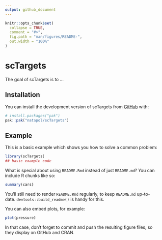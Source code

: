 ```yaml
---
output: github_document
---
```


<!-- README.md is generated from README.Rmd. Please edit that file -->

```r
knitr::opts_chunk$set(
  collapse = TRUE,
  comment = "#>",
  fig.path = "man/figures/README-",
  out.width = "100%"
)
```

# scTargets

<!-- badges: start -->
<!-- badges: end -->

The goal of scTargets is to ...

## Installation

You can install the development version of scTargets from [GitHub](https://github.com/) with:

``` r
# install.packages("pak")
pak::pak("natapol/scTargets")
```

## Example

This is a basic example which shows you how to solve a common problem:

```r
library(scTargets)
## basic example code
```

What is special about using `README.Rmd` instead of just `README.md`? You can include R chunks like so:

```r
summary(cars)
```

You'll still need to render `README.Rmd` regularly, to keep `README.md` up-to-date. `devtools::build_readme()` is handy for this.

You can also embed plots, for example:

```r
plot(pressure)
```

In that case, don't forget to commit and push the resulting figure files, so they display on GitHub and CRAN.
